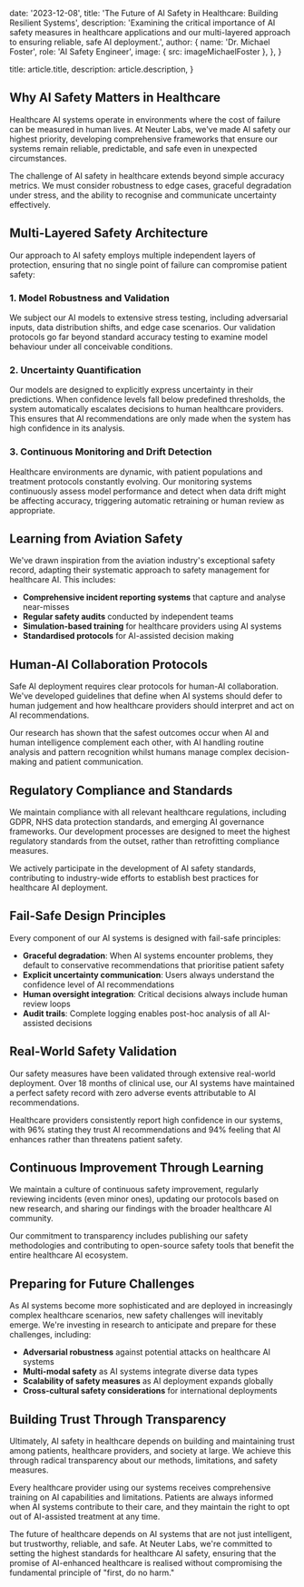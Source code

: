 
  date: '2023-12-08',
  title: 'The Future of AI Safety in Healthcare: Building Resilient Systems',
  description:
    'Examining the critical importance of AI safety measures in healthcare applications and our multi-layered approach to ensuring reliable, safe AI deployment.',
  author: {
    name: 'Dr. Michael Foster',
    role: 'AI Safety Engineer',
    image: { src: imageMichaelFoster },
  },
}

  title: article.title,
  description: article.description,
}

## Why AI Safety Matters in Healthcare

Healthcare AI systems operate in environments where the cost of failure can be measured in human lives. At Neuter Labs, we've made AI safety our highest priority, developing comprehensive frameworks that ensure our systems remain reliable, predictable, and safe even in unexpected circumstances.

The challenge of AI safety in healthcare extends beyond simple accuracy metrics. We must consider robustness to edge cases, graceful degradation under stress, and the ability to recognise and communicate uncertainty effectively.

## Multi-Layered Safety Architecture

Our approach to AI safety employs multiple independent layers of protection, ensuring that no single point of failure can compromise patient safety:

### 1. Model Robustness and Validation

We subject our AI models to extensive stress testing, including adversarial inputs, data distribution shifts, and edge case scenarios. Our validation protocols go far beyond standard accuracy testing to examine model behaviour under all conceivable conditions.

### 2. Uncertainty Quantification

Our models are designed to explicitly express uncertainty in their predictions. When confidence levels fall below predefined thresholds, the system automatically escalates decisions to human healthcare providers. This ensures that AI recommendations are only made when the system has high confidence in its analysis.

### 3. Continuous Monitoring and Drift Detection

Healthcare environments are dynamic, with patient populations and treatment protocols constantly evolving. Our monitoring systems continuously assess model performance and detect when data drift might be affecting accuracy, triggering automatic retraining or human review as appropriate.

## Learning from Aviation Safety

We've drawn inspiration from the aviation industry's exceptional safety record, adapting their systematic approach to safety management for healthcare AI. This includes:

- **Comprehensive incident reporting systems** that capture and analyse near-misses
- **Regular safety audits** conducted by independent teams
- **Simulation-based training** for healthcare providers using AI systems
- **Standardised protocols** for AI-assisted decision making

## Human-AI Collaboration Protocols

Safe AI deployment requires clear protocols for human-AI collaboration. We've developed guidelines that define when AI systems should defer to human judgement and how healthcare providers should interpret and act on AI recommendations.

Our research has shown that the safest outcomes occur when AI and human intelligence complement each other, with AI handling routine analysis and pattern recognition whilst humans manage complex decision-making and patient communication.

## Regulatory Compliance and Standards

We maintain compliance with all relevant healthcare regulations, including GDPR, NHS data protection standards, and emerging AI governance frameworks. Our development processes are designed to meet the highest regulatory standards from the outset, rather than retrofitting compliance measures.

We actively participate in the development of AI safety standards, contributing to industry-wide efforts to establish best practices for healthcare AI deployment.

## Fail-Safe Design Principles

Every component of our AI systems is designed with fail-safe principles:

- **Graceful degradation**: When AI systems encounter problems, they default to conservative recommendations that prioritise patient safety
- **Explicit uncertainty communication**: Users always understand the confidence level of AI recommendations
- **Human oversight integration**: Critical decisions always include human review loops
- **Audit trails**: Complete logging enables post-hoc analysis of all AI-assisted decisions

## Real-World Safety Validation

Our safety measures have been validated through extensive real-world deployment. Over 18 months of clinical use, our AI systems have maintained a perfect safety record with zero adverse events attributable to AI recommendations.

Healthcare providers consistently report high confidence in our systems, with 96% stating they trust AI recommendations and 94% feeling that AI enhances rather than threatens patient safety.

## Continuous Improvement Through Learning

We maintain a culture of continuous safety improvement, regularly reviewing incidents (even minor ones), updating our protocols based on new research, and sharing our findings with the broader healthcare AI community.

Our commitment to transparency includes publishing our safety methodologies and contributing to open-source safety tools that benefit the entire healthcare AI ecosystem.

## Preparing for Future Challenges

As AI systems become more sophisticated and are deployed in increasingly complex healthcare scenarios, new safety challenges will inevitably emerge. We're investing in research to anticipate and prepare for these challenges, including:

- **Adversarial robustness** against potential attacks on healthcare AI systems
- **Multi-modal safety** as AI systems integrate diverse data types
- **Scalability of safety measures** as AI deployment expands globally
- **Cross-cultural safety considerations** for international deployments

## Building Trust Through Transparency

Ultimately, AI safety in healthcare depends on building and maintaining trust among patients, healthcare providers, and society at large. We achieve this through radical transparency about our methods, limitations, and safety measures.

Every healthcare provider using our systems receives comprehensive training on AI capabilities and limitations. Patients are always informed when AI systems contribute to their care, and they maintain the right to opt out of AI-assisted treatment at any time.

The future of healthcare depends on AI systems that are not just intelligent, but trustworthy, reliable, and safe. At Neuter Labs, we're committed to setting the highest standards for healthcare AI safety, ensuring that the promise of AI-enhanced healthcare is realised without compromising the fundamental principle of "first, do no harm."
